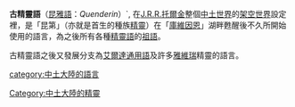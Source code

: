 {{Infobox language
|creator=[[J·R·R·托爾金|J·R·R·托爾金]]
|setting=[[中土大陸|中土大陸]]（架空世界）
|fam1     = [[人工語言|人工語言]]
|fam2     = [[藝術語言|藝術語言]]
|fam3     = [[虛構語言|虛構語言]]
|posteriori=先驗語言，但與其他{{tsl|en|Elvish languages (Middle-earth)|精靈語 (中土語言)|精靈語}}相關
|iso3     = none
|glotto=none
}}
'''古精靈語'''（[[昆雅語|昆雅語]]：''Quenderin''）`,
在[[J.R.R.托爾金|J.R.R.托爾金]]整個[[中土世界|中土世界]]的[[架空世界|架空世界]]設定裡，是「昆第」（亦就是首生的種族[[精靈|精靈]]）在「[[庫維因恩|庫維因恩]]」湖畔甦醒後不久所開始使用的語言，為之後所有各種[[精靈語|精靈語]]的[[祖語|祖語]]。

古精靈語之後又發展分支為[[艾爾達通用語|艾爾達通用語]]及許多[[雅維瑞|雅維瑞]]精靈的語言。

{{Languages of Middle-earth}}

[[category:中土大陸的語言|category:中土大陸的語言]]
[[Category:中土大陸的精靈|Category:中土大陸的精靈]]